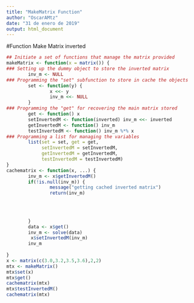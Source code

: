 ```yaml
---
title: "MakeMatrix Function"
author: "OscarAMtz"
date: "31 de enero de 2019"
output: html_document
---
```


#Function Make Matrix inverted
```r
## Initiate a set of functions that manage the matrix provided
makeMatrix <- function(x = matrix()) {
### Setting up the dummy object to store the inverted matrix
        inv_m <- NULL
### Programming the "set" subfunction to store in cache the objects
        set <- function(y) {
                x <<- y
                inv_m <<- NULL
        }
### Programming the "get" for recovering the main matrix stored
        get <- function() x
        setInvertedM <- function(inverted) inv_m <<- inverted
        getInvertedM <- function() inv_m
        testInvertedM <- function() inv_m %*% x
### Programming a list for managing the variables
        list(set = set, get = get,
             setInvertedM = setInvertedM,
             getInvertedM = getInvertedM,
             testInvertedM = testInvertedM)
}
cachematrix <- function(x, ...) {
        inv_m <- x$getInvertedM()
        if(!is.null(inv_m)) {
                message("getting cached inverted matrix")
                return(inv_m)

                
                
                
        }
        data <- x$get()
        inv_m <- solve(data)
         x$setInvertedM(inv_m)
        inv_m
        
}
x <- matrix(c(3.0,3.2,3.5,3.6),2,2)
mtx <- makeMatrix()
mtx$set(x)
mtx$get()
cachematrix(mtx)
mtx$testInvertedM()
cachematrix(mtx)

```

